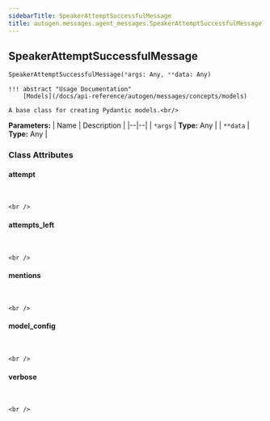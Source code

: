 ```yaml
---
sidebarTitle: SpeakerAttemptSuccessfulMessage
title: autogen.messages.agent_messages.SpeakerAttemptSuccessfulMessage
---
```

<h2 id="autogen.messages.agent_messages.SpeakerAttemptSuccessfulMessage" class="doc doc-heading">
    <code class="doc-symbol doc-symbol-heading doc-symbol-class"></code>
    <span class="doc doc-object-name doc-class-name">SpeakerAttemptSuccessfulMessage</span>
</h2>

```python
SpeakerAttemptSuccessfulMessage(*args: Any, **data: Any)
```

    !!! abstract "Usage Documentation"
        [Models](/docs/api-reference/autogen/messages/concepts/models)
    
    A base class for creating Pydantic models.<br/>

<b>Parameters:</b>
| Name | Description |
|--|--|
| `*args` | **Type:** Any |
| `**data` | **Type:** Any |

### Class Attributes

<code class="doc-symbol doc-symbol-heading doc-symbol-attribute"></code>
#### attempt
<br />

    <br />

<code class="doc-symbol doc-symbol-heading doc-symbol-attribute"></code>
#### attempts_left
<br />

    <br />

<code class="doc-symbol doc-symbol-heading doc-symbol-attribute"></code>
#### mentions
<br />

    <br />

<code class="doc-symbol doc-symbol-heading doc-symbol-attribute"></code>
#### model_config
<br />

    <br />

<code class="doc-symbol doc-symbol-heading doc-symbol-attribute"></code>
#### verbose
<br />

    <br />